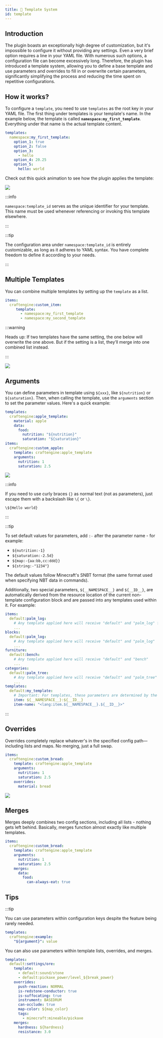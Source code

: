 ```yaml
---
title: 📄 Template System
id: template
---
```


## Introduction

The plugin boasts an exceptionally high degree of customization, but it's impossible to configure it without providing any settings. Even a very brief option requires a line in your YAML file. With numerous such options, a configuration file can become excessively long. Therefore, the plugin has introduced a template system, allowing you to define a base template and use parameters and overrides to fill in or overwrite certain parameters, significantly simplifying the process and reducing the time spent on repetitive configurations.

## How it works?

To configure a `template`, you need to use `templates` as the root key in your YAML file. The first thing under templates is your template's name. In the example below, the template is called **`namespace:my_first_template`**. Everything under that name is the actual template content.

```yaml
templates:
  namespace:my_first_template:
    option_1: true
    option_2: false
    option_3: 
      - hello
    option_4: 20.25
    option_5:
      hello: world
```

Check out this quick animation to see how the plugin applies the template:

![](/img/template_1.avif)

:::info

`namespace:template_id` serves as the unique identifier for your template. This name must be used whenever referencing or invoking this template elsewhere.

:::

:::tip

The configuration area under `namespace:template_id` is entirely customizable, as long as it adheres to YAML syntax. You have complete freedom to define it according to your needs.

:::

## Multiple Templates

You can combine multiple templates by setting up the `template` as a list.

```yaml
items:
  craftengine:custom_item:
     template:
       - namespace:my_first_template
       - namespace:my_second_template

```

:::warning

Heads up: If two templates have the same setting, the one below will overwrite the one above. But if the setting is a list, they’ll merge into one combined list instead.

:::

![](/img/template_2.avif)

## Arguments

You can define parameters in template using `${xxx}`, like `${nutrition}` or `${saturation}`.  Then, when calling the template, use the `arguments` section to set the parameter values. Here's a quick example:

```yaml
templates:
  craftengine:apple_template:
    material: apple
    data:
      food:
        nutrition: "${nutrition}"
        saturation: "${saturation}"
items:
  craftengine:custom_apple:
    template: craftengine:apple_template
    arguments:
      nutrition: 1
      saturation: 2.5
```

![](/img/template_3.avif)

:::info

If you need to use curly braces `{}` as normal text (not as parameters), just escape them with a backslash like `\{` or `\}`. 

`\${Hello world}`

:::

:::tip

To set default values for parameters, add `:-` after the parameter name - for example:

- `${nutrition:-1}`
- `${saturation:-2.5d}`
- `${map:-{aa:bb,cc:ddd}}`
- `${string:-"1234"}`

The default values follow Minecraft's SNBT format (the same format used when specifying NBT data in commands).

Additionally, two special parameters, `${__NAMESPACE__}` and `${__ID__}`, are automatically derived from the resource location of the current non-template configuration block and are passed into any templates used within it. For example:

```yml
items:
  default:palm_log:
    # Any template applied here will receive "default" and "palm_log" for ${__NAMESPACE__} and ${__ID__}
    ...
blocks:
  default:palm_log:
    # Any template applied here will receive "default" and "palm_log"
    ...
furniture:
  default:bench:
    # Any template applied here will receive "default" and "bench"
    ...
categories:
  default:palm_tree:
    # Any template applied here will receive "default" and "palm_tree"
    ...
templates:
  default:my_template:
    # Important: For templates, these parameters are determined by the configuration that *uses* this template, not by the template's own resource location.
    item: ${__NAMESPACE__}:${__ID__}
    item-name: "<lang:item.${__NAMESPACE__}.${__ID__}>"
```

:::

## Overrides

Overrides completely replace whatever's in the specified config path—including lists and maps. No merging, just a full swap.

```yaml
items:
  craftengine:custom_bread:
    template: craftengine:apple_template
    arguments:
      nutrition: 1
      saturation: 2.5
    overrides:
      material: bread
```

![](/img/template_4.avif)

## Merges

Merges deeply combines two config sections, including all lists - nothing gets left behind. Basically, merges function almost exactly like multiple templates.

```yaml
items:
  craftengine:custom_bread:
    template: craftengine:apple_template
    arguments:
      nutrition: 1
      saturation: 2.5
    merges:
      data:
        food:
          can-always-eat: true
```

## Tips

:::tip

You can use parameters within configuration keys despite the feature being rarely needed.

```yaml
templates:
  craftengine:example:
    "${argument}": value
```

You can also use parameters within template lists, overrides, and merges.

```yaml
templates:
  default:settings/ore:
    template:
      - default:sound/stone
      - default:pickaxe_power/level_${break_power}
    overrides:
      push-reaction: NORMAL
      is-redstone-conductor: true
      is-suffocating: true
      instrument: BASEDRUM
      can-occlude: true
      map-color: ${map_color}
      tags:
        - minecraft:mineable/pickaxe
    merges:
      hardness: ${hardness}
      resistance: 3.0
```